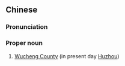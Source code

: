 {{also|乌程}}
==Chinese==
{{zh-forms|s=乌程}}

===Pronunciation===
{{zh-pron
|m=Wūchéng
|cat=pn
}}

===Proper noun===
{{zh-proper noun}}

# {{lb|zh|archaic}} [[w:Huzhou|Wucheng County]] (in present day [[w:Huzhou|Huzhou]])